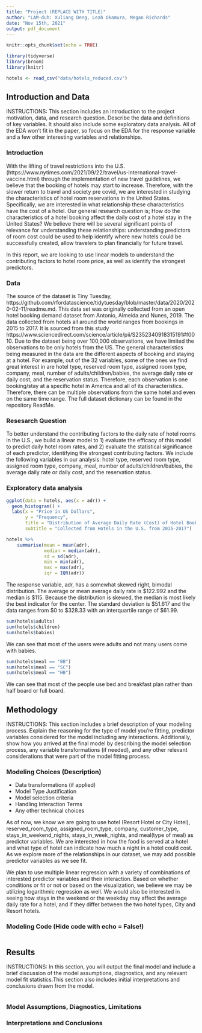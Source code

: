 ```yaml
---
title: "Project (REPLACE WITH TITLE)"
author: "LAM-duh: Xuliang Deng, Leah Okamura, Megan Richards"
date: "Nov 15th, 2021"
output: pdf_document
---
```


```r
knitr::opts_chunk$set(echo = TRUE)
```

```r
library(tidyverse)
library(broom)
library(knitr)
``` 

```r
hotels <- read_csv("data/hotels_reduced.csv")
```

## Introduction and Data
INSTRUCTIONS: This section includes an introduction to the project motivation, data, and research question. Describe the data and definitions of key variables. It should also include some exploratory data analysis. All of the EDA won’t fit in the paper, so focus on the EDA for the response variable and a few other interesting variables and relationships.

### Introduction 

With the lifting of travel restrictions into the U.S. (https://www.nytimes.com/2021/09/22/travel/us-international-travel-vaccine.html) through the implementation of new travel guidelines, we believe that the booking of hotels may start to increase. Therefore, with the slower return to travel and society pre covid, we are interested in studying the characteristics of hotel room reservations in the United States. Specifically, we are interested in what relationship these characteristics have the cost of a hotel. Our general research question is; How do the characteristics of a hotel booking affect the daily cost of a hotel stay in the United States? We believe there will be several significant points of relevance for understanding these relationships: understanding predictors of room cost could be used to help identify where new hotels could be successfully created, allow travelers to plan financially for future travel.

In this report, we are looking to use linear models to understand the contributing factors to hotel room price, as well as identify the strongest predictors.

### Data 

The source of the dataset is Tiny Tuesday, https://github.com/rfordatascience/tidytuesday/blob/master/data/2020/2020-02-11/readme.md.
This data set was originally collected from an open hotel booking demand dataset from Antonio, Almeida and Nunes, 2019. The data collected from hotels all around the world ranges from bookings in 2015 to 2017. It is sourced from this study https://www.sciencedirect.com/science/article/pii/S2352340918315191#f0010. Due to the dataset being over 100,000 observations, we have limited the observations to be only hotels from the US. The general characteristics being measured in the data are the different aspects of booking and staying at a hotel. For example, out of the 32 variables, some of the ones we find great interest in are hotel type, reserved room type, assigned room type, company, meal, number of adults/children/babies, the average daily rate or daily cost, and the reservation status. Therefore, each observation is one booking/stay at a specific hotel in America and all of its characteristics. Therefore, there can be multiple observations from the same hotel and even on the same time range. The full dataset dictionary can be found in the repository ReadMe. 

### Resesarch Question 
To better understand the contributing factors to the daily rate of hotel rooms in the U.S., we build a linear model to 1) evaluate the efficacy of this model to predict daily hotel room rates, and 2) evaluate the statistical significance of each predictor, identifying the strongest contributing factors. We include the following variables in our analysis: hotel type, reserved room type, assigned room type, company, meal, number of adults/children/babies, the average daily rate or daily cost, and the reservation status.

### Exploratory data analysis

```r
ggplot(data = hotels, aes(x = adr)) +
  geom_histogram() + 
  labs(x = "Price in US Dollars",
       y = "Frequency", 
       title = "Distribution of Average Daily Rate (Cost) of Hotel Bookings",
       subtitle = "Collected from Hotels in the U.S. from 2015-2017")

```

```r
hotels %>%
    summarise(mean = mean(adr), 
              median = median(adr), 
              sd = sd(adr),
              min = min(adr),
              max = max(adr),
              iqr = IQR(adr))
```

The response variable, adr, has a somewhat skewed right, bimodal distribution. The average or mean average daily rate is \$122.992 and the median is $115. Because the distribution is skewed, the median is most likely the best indicator for the center. The standard deviation is \$51.617 and the data ranges from \$0 to \$328.33 with an interquartile range of \$61.99.

```r
sum(hotels$adults)
sum(hotels$children)
sum(hotels$babies)
```
We can see that most of the users were adults and not many users come with babies.
```r
sum(hotels$meal == "BB")
sum(hotels$meal == "SC")
sum(hotels$meal == "HB")
```
We can see that most of the people use bed and breakfast plan rather than half board or full board. 


## Methodology
INSTRUCTIONS: This section includes a brief description of your modeling process. Explain the reasoning for the type of model you’re fitting, predictor variables considered for the model including any interactions. Additionally, show how you arrived at the final model by describing the model selection process, any variable transformations (if needed), and any other relevant considerations that were part of the model fitting process.

### Modeling Choices (Description) 
- Data transformations (if applied)
- Model Type Justification 
- Model selection criteria 
- Handling Interaction Terms 
- Any other technical choices 

As of now, we know we are going to use hotel (Resort Hotel or City Hotel), reserved_room_type, assigned_room_type, company, customer_type, stays_in_weekend_nights, stays_in_week_nights, and  meal(type of meal) as predictor variables. We are interested in how the food is served at a hotel and what type of hotel can indicate how much a night in a hotel could cost. As we explore more of the relationships in our dataset, we may add possible predictor variables as we see fit.

We plan to use multiple linear regression with a variety of combinations of interested predictor variables and their interaction. Based on whether conditions or fit or not or based on the visualization, we believe we may be utilizing logarithmic regression as well. We would also be interested in seeing how stays in the weekend or the weekday may affect the average daily rate for a hotel, and if they differ between the two hotel types, City and Resort hotels.

### Modeling Code (Hide code with echo = False!)
```r

```

## Results
INSTRUCTIONS: In this section, you will output the final model and include a brief discussion of the model assumptions, diagnostics, and any relevant model fit statistics.This section also includes initial interpretations and conclusions drawn from the model.

```r

```

### Model Assumptions, Diagnostics, Limitations

### Interpretations and Conclusions 


